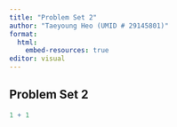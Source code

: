 ```yaml
---
title: "Problem Set 2"
author: "Taeyoung Heo (UMID # 29145801)"
format: 
  html: 
    embed-resources: true
editor: visual
---
```


## Problem Set 2

```r
1 + 1
```
